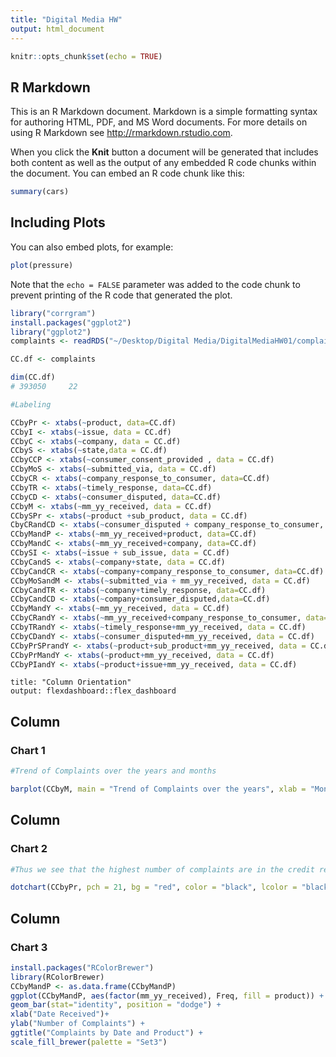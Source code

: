 ```yaml
---
title: "Digital Media HW"
output: html_document
---
```


```r
knitr::opts_chunk$set(echo = TRUE)
```

## R Markdown

This is an R Markdown document. Markdown is a simple formatting syntax for authoring HTML, PDF, and MS Word documents. For more details on using R Markdown see <http://rmarkdown.rstudio.com>.

When you click the **Knit** button a document will be generated that includes both content as well as the output of any embedded R code chunks within the document. You can embed an R code chunk like this:

```r
summary(cars)
```

## Including Plots

You can also embed plots, for example:

```r
plot(pressure)
```

Note that the `echo = FALSE` parameter was added to the code chunk to prevent printing of the R code that generated the plot.

```r
library("corrgram")
install.packages("ggplot2")
library("ggplot2")
complaints <- readRDS("~/Desktop/Digital Media/DigitalMediaHW01/complaints.rds") 

```


```r
CC.df <- complaints

dim(CC.df)
# 393050     22

#Labeling 

CCbyPr <- xtabs(~product, data=CC.df)
CCbyI <- xtabs(~issue, data = CC.df)
CCbyC <- xtabs(~company, data = CC.df)
CCbyS <- xtabs(~state,data = CC.df)
CCbyCCP <- xtabs(~consumer_consent_provided , data = CC.df)
CCbyMoS <- xtabs(~submitted_via, data = CC.df)
CCbyCR <- xtabs(~company_response_to_consumer, data=CC.df)
CCbyTR <- xtabs(~timely_response, data=CC.df)
CCbyCD <- xtabs(~consumer_disputed, data=CC.df)
CCbyM <- xtabs(~mm_yy_received, data = CC.df)
CCbySPr <- xtabs(~product +sub_product, data = CC.df)
CbyCRandCD <- xtabs(~consumer_disputed + company_response_to_consumer, data=CC.df)
CCbyMandP <- xtabs(~mm_yy_received+product, data=CC.df)
CCbyMandC <- xtabs(~mm_yy_received+company, data=CC.df)
CCbySI <- xtabs(~issue + sub_issue, data = CC.df)
CCbyCandS <- xtabs(~company+state, data = CC.df)
CCbyCandCR <- xtabs(~company+company_response_to_consumer, data=CC.df)
CCbyMoSandM <- xtabs(~submitted_via + mm_yy_received, data = CC.df)
CCbyCandTR <- xtabs(~company+timely_response, data=CC.df)
CCbyCandCD <- xtabs(~company+consumer_disputed,data=CC.df)
CCbyMandY <- xtabs(~mm_yy_received, data = CC.df)
CCbyCRandY <- xtabs(~mm_yy_received+company_response_to_consumer, data= CC.df)
CCbyTRandY <- xtabs(~timely_response+mm_yy_received, data = CC.df)
CCbyCDandY <- xtabs(~consumer_disputed+mm_yy_received, data = CC.df)
CCbyPrSPrandY <- xtabs(~product+sub_product+mm_yy_received, data = CC.df)
CCbyPrMandY <- xtabs(~product+mm_yy_received, data = CC.df)
CCbyPIandY <- xtabs(~product+issue+mm_yy_received, data = CC.df)
```

```
title: "Column Orientation"
output: flexdashboard::flex_dashboard
```

Column 
------------------

### Chart 1 

```r
#Trend of Complaints over the years and months 

barplot(CCbyM, main = "Trend of Complaints over the years", xlab = "Month and Year", ylab = "Number of complaints")
```


Column 
------------------

### Chart 2 

```r
#Thus we see that the highest number of complaints are in the credit reporting, credit repair services, or other personal consumer reports products section followed by Debt collection product, which itself is closely followed by Credit card or prepaid card.

dotchart(CCbyPr, pch = 21, bg = "red", color = "black", lcolor = "black", xlab = "Complaints", main = "Complaints by Product")
```

Column 
------------------

### Chart 3

```r
install.packages("RColorBrewer")
library(RColorBrewer)
CCbyMandP <- as.data.frame(CCbyMandP)
ggplot(CCbyMandP, aes(factor(mm_yy_received), Freq, fill = product)) + 
geom_bar(stat="identity", position = "dodge") + 
xlab("Date Received")+
ylab("Number of Complaints") +
ggtitle("Complaints by Date and Product") +
scale_fill_brewer(palette = "Set3") 
```
